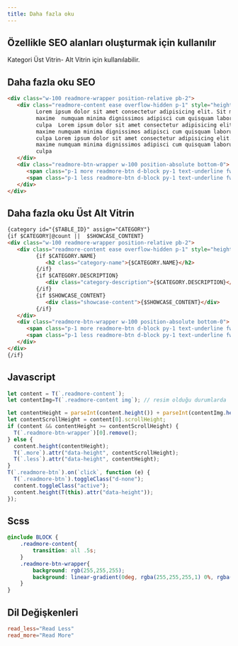 ```yaml
---
title: Daha fazla oku
---
```

## Özellikle SEO alanları oluşturmak için kullanılır


Kategori Üst Vitrin- Alt Vitrin için kullanılabilir. 



## Daha fazla oku SEO
```html title="Smarty"
<div class="w-100 readmore-wrapper position-relative pb-2">
   <div class="readmore-content ease overflow-hidden p-1" style="height: 80px;">
         Lorem ipsum dolor sit amet consectetur adipisicing elit. Sit molestiae incidunt laboriosam cumque quibusdam
         maxime  numquam minima dignissimos adipisci cum quisquam laborum suscipit officia quasi dicta doloribus animi illo,
         culpa  Lorem ipsum dolor sit amet consectetur adipisicing elit. Sit molestiae incidunt laboriosam cumque quibusdam
         maxime numquam minima dignissimos adipisci cum quisquam laborum suscipit officia quasi dicta doloribus animi illo,
         culpa Lorem ipsum dolor sit amet consectetur adipisicing elit. Sit molestiae incidunt laboriosam cumque quibusdam
         maxime numquam minima dignissimos adipisci cum quisquam laborum suscipit officia quasi dicta doloribus animi illo,
         culpa
   </div>
   <div class="readmore-btn-wrapper w-100 position-absolute bottom-0">
      <span class="p-1 more readmore-btn d-block py-1 text-underline fw-bold">{#read_more#}</span>
      <span class="p-1 less readmore-btn d-block py-1 text-underline fw-bold d-none">{#read_less#}</span>
   </div>
</div>
```
## Daha fazla oku Üst Alt Vitrin
```html title="Smarty"
{category id="{$TABLE_ID}" assign="CATEGORY"}
{if $CATEGORY|@count ||  $SHOWCASE_CONTENT}
<div class="w-100 readmore-wrapper position-relative pb-2">
   <div class="readmore-content ease overflow-hidden p-1" style="height: 80px;">
         {if $CATEGORY.NAME}
            <h2 class="category-name">{$CATEGORY.NAME}</h2>
         {/if}
         {if $CATEGORY.DESCRIPTION}
            <div class="category-description">{$CATEGORY.DESCRIPTION}</div>
         {/if}
         {if $SHOWCASE_CONTENT}
            <div class="showcase-content">{$SHOWCASE_CONTENT}</div>
         {/if}
   </div>
   <div class="readmore-btn-wrapper w-100 position-absolute bottom-0">
      <span class="p-1 more readmore-btn d-block py-1 text-underline fw-bold">{#read_more#}</span>
      <span class="p-1 less readmore-btn d-block py-1 text-underline fw-bold d-none">{#read_less#}</span>
   </div>
</div>
{/if}
```

## Javascript
```javascript title="javascript"
let content = T(`.readmore-content`);
let contentImg=T(`.readmore-content img`); // resim olduğu durumlarda

let contentHeight = parseInt(content.height()) + parseInt(contentImg.height()); // contentImg alanı resim olan durumlar için
let contentScrollHeight = content[0].scrollHeight;
if (content && contentHeight >= contentScrollHeight) {
  T(`.readmore-btn-wrapper`)[0].remove();
} else {
  content.height(contentHeight);
  T(`.more`).attr("data-height", contentScrollHeight);
  T(`.less`).attr("data-height", contentHeight);
}
T(`.readmore-btn`).on(`click`, function (e) {
  T(`.readmore-btn`).toggleClass("d-none");
  content.toggleClass("active");
  content.height(T(this).attr("data-height"));
});
```


## Scss

```scss title="scss"
@include BLOCK {
    .readmore-content{
        transition: all .5s;
    }
    .readmore-btn-wrapper{
        background: rgb(255,255,255);
        background: linear-gradient(0deg, rgba(255,255,255,1) 0%, rgba(255,255,255,0.5) 100%);
    }
}
```
## Dil Değişkenleri 

```conf title="conf"
read_less="Read Less"
read_more="Read More"

```

